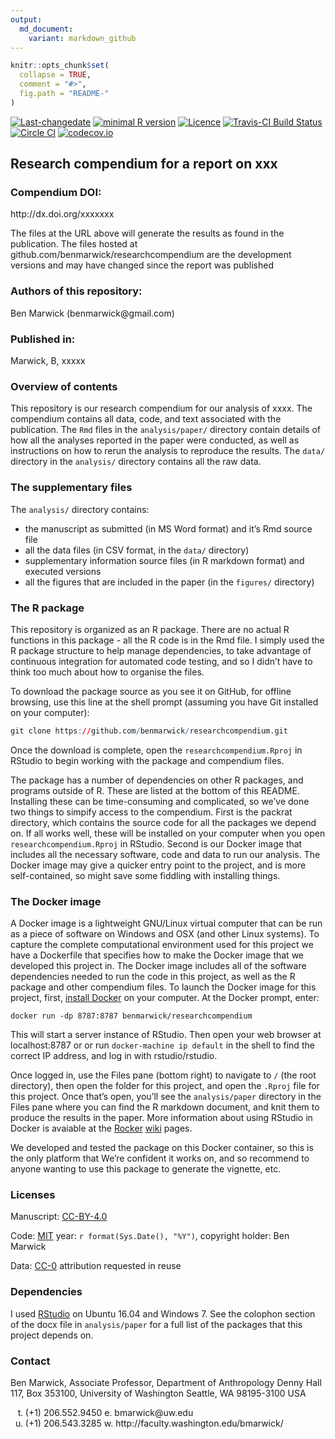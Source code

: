 ```yaml
---
output:
  md_document:
    variant: markdown_github
---
```


<!-- README.md is generated from README.Rmd. Please edit that file -->

```r
knitr::opts_chunk$set(
  collapse = TRUE,
  comment = "#>",
  fig.path = "README-"
)
```
[![Last-changedate](https://img.shields.io/badge/last%20change-`r gsub('-', '--', Sys.Date())`-brightgreen.svg)](https://github.com/benmarwick/researchcompendium/commits/master) 
[![minimal R version](https://img.shields.io/badge/R%3E%3D-`r as.character(getRversion())`-brightgreen.svg)](https://cran.r-project.org/)
[![Licence](https://img.shields.io/github/license/mashape/apistatus.svg)](http://choosealicense.com/licenses/mit/) 
[![Travis-CI Build Status](https://travis-ci.org/benmarwick/researchcompendium.png?branch=master)](https://travis-ci.org/benmarwick/researchcompendium) 
[![Circle CI](https://circleci.com/gh/benmarwick/researchcompendium.svg?style=shield&circle-token=:circle-token)](https://circleci.com/gh/benmarwick/researchcompendium)
[![codecov.io](https://codecov.io/github/benmarwick/researchcompendium/coverage.svg?branch=master)](https://codecov.io/github/benmarwick/researchcompendium?branch=master)

## Research compendium for a report on xxx

### Compendium DOI: 
 
http://dx.doi.org/xxxxxxx

The files at the URL above will generate the results as found in the publication. The files hosted at github.com/benmarwick/researchcompendium are the development versions and may have changed since the report was published

### Authors  of this repository:

Ben Marwick (benmarwick@gmail.com)

### Published in: 

Marwick, B,  xxxxx 

### Overview of contents

This repository is our research compendium for our analysis of xxxx. The compendium contains all data, code, and text associated with the publication. The `Rmd` files in the `analysis/paper/` directory contain details of how all the analyses reported in the paper were conducted, as well as instructions on how to rerun the analysis to reproduce the results. The `data/` directory in the `analysis/` directory contains all the raw data. 

### The supplementary files

The `analysis/` directory contains:

- the manuscript as submitted (in MS Word format) and it's Rmd source file
- all the data files (in CSV format, in the `data/` directory)    
- supplementary information source files (in R markdown format) and executed versions
- all the figures that are included in the paper (in the `figures/` directory)

### The R package 

This repository is organized as an R package. There are no actual R functions in this package - all the R code is in the Rmd file. I simply used the R package structure to help manage dependencies, to take advantage of continuous integration for automated code testing, and so I didn't have to think too much about how to organise the files. 

To download the package source as you see it on GitHub, for offline browsing, use this line at the shell prompt (assuming you have Git installed on your computer):

```r
git clone https://github.com/benmarwick/researchcompendium.git
```

Once the download is complete, open the `researchcompendium.Rproj` in RStudio to begin working with the package and compendium files. 

The package has a number of dependencies on other R packages, and programs outside of R. These are listed at the bottom of this README. Installing these can be time-consuming and complicated, so we've done two things to simpify access to the compendium. First is the packrat directory, which contains the source code for all the packages we depend on. If all works well, these will be installed on your computer when you open `researchcompendium.Rproj` in RStudio. Second is our Docker image that includes all the necessary software, code and data to run our analysis. The Docker image may give a quicker entry point to the project, and is more self-contained, so might save some fiddling with installing things.   

### The Docker image 

A Docker image is a lightweight GNU/Linux virtual computer that can be run as a piece of software on Windows and OSX (and other Linux systems). To capture the complete computational environment used for this project we have a Dockerfile that specifies how to make the Docker image that we developed this project in. The Docker image includes all of the software dependencies needed to run the code in this project, as well as the R package and other compendium files. To launch the Docker image for this project, first, [install Docker](https://docs.docker.com/installation/) on your computer. At the Docker prompt, enter:

    docker run -dp 8787:8787 benmarwick/researchcompendium

This will start a server instance of RStudio. Then open your web browser at localhost:8787 or or run `docker-machine ip default` in the shell to find the correct IP address, and log in with rstudio/rstudio.

Once logged in, use the Files pane (bottom right) to navigate to `/` (the root directory), then open the folder for this project, and open the `.Rproj` file for this project. Once that's open, you'll see the `analysis/paper` directory in the Files pane where you can find the R markdown document, and knit them to produce the results in the paper. More information about using RStudio in Docker is avaiable at the [Rocker](https://github.com/rocker-org) [wiki](https://github.com/rocker-org/rocker/wiki/Using-the-RStudio-image) pages.
 
We developed and tested the package on this Docker container, so this is the only platform that We're confident it works on, and so recommend to anyone wanting to use this package to generate the vignette, etc. 

### Licenses

Manuscript:  [CC-BY-4.0](http://creativecommons.org/licenses/by/4.0/)

Code: [MIT](http://opensource.org/licenses/MIT) year: `r format(Sys.Date(), "%Y")`, copyright holder: Ben Marwick

Data: [CC-0](http://creativecommons.org/publicdomain/zero/1.0/) attribution requested in reuse

### Dependencies

I used [RStudio](http://www.rstudio.com/products/rstudio/) on Ubuntu 16.04 and Windows 7. See the colophon section of the docx file in `analysis/paper` for a full list of the packages that this project depends on. 

### Contact

Ben Marwick, Associate Professor, Department of Anthropology
Denny Hall 117, Box 353100, University of Washington
Seattle, WA 98195-3100 USA

t. (+1) 206.552.9450   e. bmarwick@uw.edu
f. (+1) 206.543.3285   w. http://faculty.washington.edu/bmarwick/



